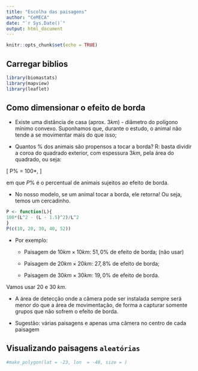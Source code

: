```yaml
---
title: "Escolha das paisagens"
author: "CeMECA"
date: "`r Sys.Date()`"
output: html_document
---
```


```r
knitr::opts_chunk$set(echo = TRUE)
```

## Carregar biblios

```r
library(biomastats)
library(mapview)
library(leaflet)
```

## Como dimensionar o efeito de borda

 - Existe uma distância de casa (aprox. $3 km$) - diâmetro do polígono mínimo convexo. Suponhamos que, durante o estudo, o animal não tende a se movimentar mais do que isso; 
 
 - Quantos \% dos animais são propensos a tocar a borda? R: basta dividir a coroa do quadrado exterior, com espessura $3 km$, pela área do quadrado, ou seja:   
 
\[
P\% = 100*\frac{ [L^2 - (L - 1.5)^2]}{L^2}, 
\]

em que $P\%$ é o percentual de animais sujeitos ao efeito de borda. 

 - No nosso modelo, se um animal tocar a borda, ele retorna! Ou seja, temos um cercadinho.  
 
 
```r
P <- function(L){
100*(L^2 - (L - 1.5)^2)/L^2  
}
P(c(10, 20, 30, 40, 52))
```
- Por exemplo: 

   - Paisagem de $10 km \times 10 km$: $51,0\%$ de efeito de borda; (não usar)
 
   - Paisagem de $20 km \times 20 km$: $27,8\%$ de efeito de borda;
 
   - Paisagem de $30 km \times 30 km$: $19,0\%$ de efeito de borda.   

Vamos usar 20 e 30 $km$. 

  - A área de detecção onde a câmera pode ser instalada sempre será menor do que a área de movimentação, de forma a capturar somente grupos que não sofrem o efeito de borda. 

  - Sugestão: várias paisagens e apenas uma câmera no centro de cada paisagem 

## Visualizando paisagens `aleatórias`

```r
#make_polygon(lat = -23, lon  = -48, size = )
```



